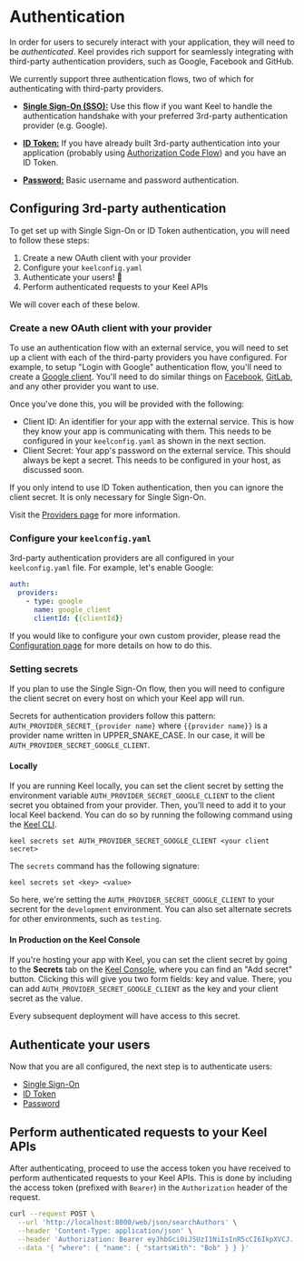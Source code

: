 
# Authentication

In order for users to securely interact with your application, they will need to be _authenticated_.  Keel provides rich support for seamlessly integrating with third-party authentication providers, such as Google, Facebook and GitHub.

We currently support three authentication flows, two of which for authenticating with third-party providers.

 - [**Single Sign-On (SSO):**](/authentication/flows/sso) Use this flow if you want Keel to handle the authentication handshake with your preferred 3rd-party authentication provider (e.g. Google).

 - [**ID Token:**](/authentication/flows/id-token) If you have already built 3rd-party authentication into your application (probably using [Authorization Code Flow](https://auth0.com/docs/get-started/authentication-and-authorization-flow/authorization-code-flow)) and you have an ID Token.

 - [**Password:**](/authentication/flows/password) Basic username and password authentication.

## Configuring 3rd-party authentication

To get set up with Single Sign-On or ID Token authentication, you will need to follow these steps:

 1. Create a new OAuth client with your provider
 2. Configure your `keelconfig.yaml`
 3. Authenticate your users! 🚀
 4. Perform authenticated requests to your Keel APIs

We will cover each of these below.

### Create a new OAuth client with your provider

To use an authentication flow with an external service, you will need to set up a client with each of the third-party providers you have configured. For example, to setup "Login with Google" authentication flow, you'll need to create a [Google client](https://developers.google.com/identity/gsi/web/guides/get-google-api-clientid). You'll need to do similar things on [Facebook](https://developers.facebook.com/docs/facebook-login/manually-build-a-login-flow), [GitLab](https://docs.gitlab.com/ee/integration/oauth_provider.html), and any other provider you want to use.

Once you've done this, you will be provided with the following:
 - Client ID:  An identifier for your app with the external service. This is how they know your app is communicating with them. This needs to be configured in your `keelconfig.yaml` as shown in the next section.
 - Client Secret: Your app's password on the external service. This should always be kept a secret. This needs to be configured in your host, as discussed soon.

<Callout   type="info">
  If you only intend to use ID Token authentication, then you can ignore the client secret. It is only necessary for Single Sign-On.
</Callout>

Visit the [Providers page](/authentication/providers) for more information.

### Configure your `keelconfig.yaml`

3rd-party authentication providers are all configured in your `keelconfig.yaml` file.  For example, let's enable Google:

```yaml filename="keelconfig.yaml"
auth:
  providers:
    - type: google
      name: google_client
      clientId: {{clientId}}
```

If you would like to configure your own custom provider, please read the [Configuration page](/authentication/configuration) for more details on how to do this.

### Setting secrets

If you plan to use the Single Sign-On flow, then you will need to configure the client secret on every host on which your Keel app will run.

Secrets for authentication providers follow this pattern: `AUTH_PROVIDER_SECRET_{provider name}` where `{{provider name}}` is a provider name written in UPPER_SNAKE_CASE. In our case, it will be `AUTH_PROVIDER_SECRET_GOOGLE_CLIENT`.

#### Locally

If you are running Keel locally, you can set the client secret by setting the environment variable `AUTH_PROVIDER_SECRET_GOOGLE_CLIENT` to the client secret you obtained from your provider. Then, you'll need to add it to your local Keel backend. You can do so by running the following command using the [Keel CLI](/cli).

```
keel secrets set AUTH_PROVIDER_SECRET_GOOGLE_CLIENT <your client secret>
```

The `secrets` command has the following signature:

```
keel secrets set <key> <value>
```

So here, we're setting the `AUTH_PROVIDER_SECRET_GOOGLE_CLIENT` to your secrent for the `development` environment. You can also set alternate secrets for other environments, such as `testing`.

#### In Production on the Keel Console

If you're hosting your app with Keel, you can set the client secret by going to the **Secrets** tab on the [Keel Console](https://console.keel.xyz), where you can find an "Add secret" button. Clicking this will give you two form fields: key and value. There, you can add `AUTH_PROVIDER_SECRET_GOOGLE_CLIENT` as the key and your client secret as the value.

Every subsequent deployment will have access to this secret.

## Authenticate your users

Now that you are all configured, the next step is to authenticate users:

 * [Single Sign-On](/authentication/flows/sso)
 * [ID Token](/authentication/flows/id-token)
 * [Password](/authentication/flows/password)

## Perform authenticated requests to your Keel APIs

After authenticating, proceed to use the access token you have received to perform authenticated requests to your Keel APIs.  This is done by including the access token (prefixed with `Bearer`) in the `Authorization` header of the request.

```bash
curl --request POST \
  --url 'http://localhost:8000/web/json/searchAuthors' \
  --header 'Content-Type: application/json' \
  --header 'Authorization: Bearer eyJhbGciOiJSUzI1NiIsInR5cCI6IkpXVCJ...' \
  --data '{ "where": { "name": { "startsWith": "Bob" } } }'
```
